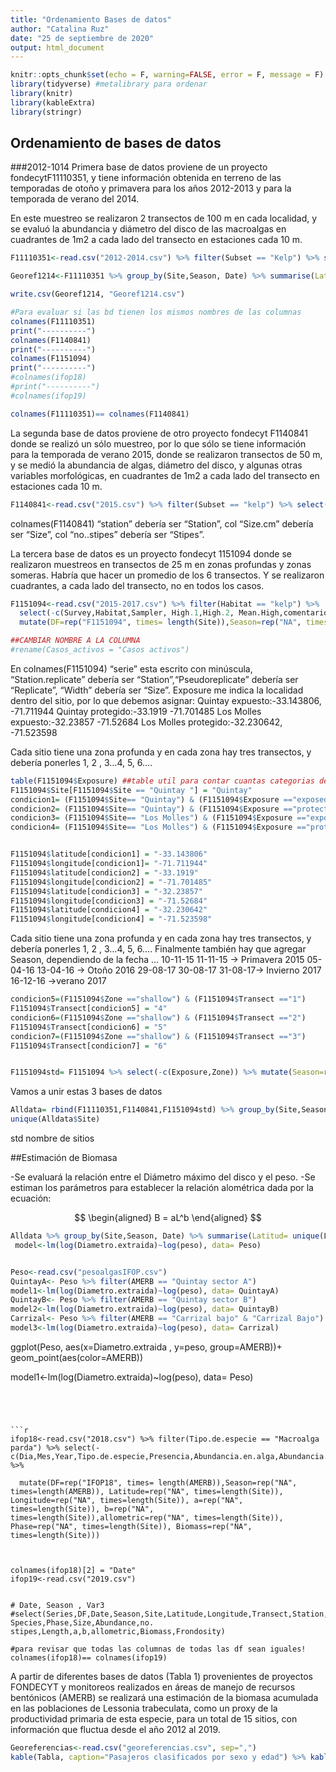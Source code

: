 ```yaml
---
title: "Ordenamiento Bases de datos"
author: "Catalina Ruz"
date: "25 de septiembre de 2020"
output: html_document
---
```


```r
knitr::opts_chunk$set(echo = F, warning=FALSE, error = F, message = F)
library(tidyverse) #metalibrary para ordenar 
library(knitr) 
library(kableExtra)
library(stringr)
```

## Ordenamiento de bases de datos
###2012-1014
Primera base de datos proviene de un proyecto fondecytF11110351, y tiene información obtenida en terreno de las temporadas de otoño y primavera para los años 2012-2013 y para la temporada de verano del 2014.

En este muestreo se realizaron 2 transectos de 100 m en cada localidad, y se evaluó la abundancia y diámetro del disco de las macroalgas en cuadrantes de 1m2 a cada lado del transecto en estaciones cada 10 m.

```r
F11110351<-read.csv("2012-2014.csv") %>% filter(Subset == "Kelp") %>% select(-c(Subset,Transects,Temperature, Visbility,DepthRange,Holdfast.Use,Blade.Use,Cover)) %>% mutate(DF= rep("F11110351", times= length(Site)), Stipes= rep("NA", times=length(Site)), Length=rep("NA", times=length(Site)))

Georef1214<-F11110351 %>% group_by(Site,Season, Date) %>% summarise(Latitud= unique(Latitude), Longitude=unique(Longitude)) %>% arrange(Season)

write.csv(Georef1214, "Georef1214.csv")

```


```r
#Para evaluar si las bd tienen los mismos nombres de las columnas 
colnames(F11110351)
print("----------")
colnames(F1140841)
print("----------")
colnames(F1151094)
print("----------")
#colnames(ifop18)
#print("----------")
#colnames(ifop19)

colnames(F11110351)== colnames(F1140841)
```

La segunda base de datos proviene de otro proyecto fondecyt F1140841 donde se realizó un sólo muestreo, por lo que sólo se tiene información para la temporada de verano 2015, donde se realizaron transectos de 50 m, y se medió la abundancia de algas, diámetro del disco, y algunas otras variables morfológicas, en cuadrantes de 1m2 a cada lado del transecto en estaciones cada 10 m.

```r

F1140841<-read.csv("2015.csv") %>% filter(Subset == "kelp") %>% select(-c(Subset,Temperature, Visbility, Holdfast.Use,Blade.Use,Cover...,X)) %>% mutate(DF= rep("F1140841", times= length(Site)),  a=rep("NA", times=length(Site)), b=rep("NA", times=length(Site)),allometric=rep("NA", times=length(Site)), Length=rep("NA", times=length(Site)))


```
colnames(F1140841) "station" debería ser "Station", col "Size.cm" debería ser "Size", col "no..stipes" debería ser "Stipes".

La tercera base de datos es un proyecto fondecyt 1151094 donde se realizaron muestreos en transectos de 25 m en zonas profundas y zonas someras. Habría que hacer un promedio de los 6 transectos. Y se realizaron cuadrantes, a cada lado del transecto, no en todos los casos.

```r
F1151094<-read.csv("2015-2017.csv") %>% filter(Habitat == "kelp") %>% 
  select(-c(Survey,Habitat,Sampler, High.1,High.2, Mean.High,comentario,Data_Entry,Num_parches)) %>%
  mutate(DF=rep("F1151094", times= length(Site)),Season=rep("NA", times=length(Site)),Latitude=rep("NA", times=length(Site)), Longitude=rep("NA", times=length(Site)), a=rep("NA", times=length(Site)), b=rep("NA", times=length(Site)),allometric=rep("NA", times=length(Site)), Phase=rep("NA", times=length(Site)), Biomass=rep("NA", times=length(Site))) %>% rename(Serie ="serie",  Station= "Station.replicate", Replicate= "Pseudoreplicate",Size= "Width")

##CAMBIAR NOMBRE A LA COLUMNA
#rename(Casos_activos = "Casos activos")
```

En colnames(F1151094) "serie" esta escrito con minúscula, "Station.replicate" debería ser "Station","Pseudoreplicate" debería ser "Replicate", "Width" debería ser "Size". 
Exposure me indica la localidad dentro del sitio, por lo que debemos asignar:
Quintay expuesto:-33.143806, -71.711944
Quintay protegido:-33.1919	-71.701485
Los Molles expuesto:-32.23857	-71.52684
Los Molles protegido:-32.230642, -71.523598	

Cada sitio tiene una zona profunda y en cada zona hay tres transectos, y debería ponerles 1, 2 , 3...4, 5, 6....

```r
  
table(F1151094$Exposure) ##table util para contar cuantas categorias dentro de factor tienes.
F1151094$Site[F1151094$Site == "Quintay "] = "Quintay"
condicion1= (F1151094$Site== "Quintay") & (F1151094$Exposure =="exposed")
condicion2= (F1151094$Site== "Quintay") & (F1151094$Exposure =="protected")
condicion3= (F1151094$Site== "Los Molles") & (F1151094$Exposure =="exposed")
condicion4= (F1151094$Site== "Los Molles") & (F1151094$Exposure =="protected")


F1151094$latitude[condicion1] = "-33.143806"
F1151094$longitude[condicion1]= "-71.711944"
F1151094$latitude[condicion2] = "-33.1919"
F1151094$longitude[condicion2] = "-71.701485"
F1151094$latitude[condicion3] = "-32.23857"
F1151094$longitude[condicion3] = "-71.52684"
F1151094$latitude[condicion4] = "-32.230642"
F1151094$longitude[condicion4] = "-71.523598"


```

Cada sitio tiene una zona profunda y en cada zona hay tres transectos, y debería ponerles 1, 2 , 3...4, 5, 6....
Finalmente también hay que agregar Season, dependiendo de la fecha ... 
10-11-15 11-11-15 -> Primavera 2015
05-04-16 13-04-16 -> Otoño 2016
29-08-17 30-08-17 31-08-17-> Invierno 2017
16-12-16 ->verano 2017

```r
condicion5=(F1151094$Zone =="shallow") & (F1151094$Transect =="1") 
F1151094$Transect[condicion5] = "4"
condicion6=(F1151094$Zone =="shallow") & (F1151094$Transect =="2") 
F1151094$Transect[condicion6] = "5"
condicion7=(F1151094$Zone =="shallow") & (F1151094$Transect =="3") 
F1151094$Transect[condicion7] = "6"


F1151094std= F1151094 %>% select(-c(Exposure,Zone)) %>% mutate(Season=rep("NA", times=length(Site)))

```


Vamos a unir estas 3 bases de datos

```r
Alldata= rbind(F11110351,F1140841,F1151094std) %>% group_by(Site,Season, Date)
unique(Alldata$Site)
```
std nombre de sitios 


##Estimación de Biomasa
  
  -Se evaluará la relación entre el Diámetro máximo del disco y el peso.
-Se estiman los parámetros para establecer la relación alométrica dada por la ecuación:

$$
  \begin{aligned}
  B = aL^b 
  \end{aligned}
$$ 

```r
Alldata %>% group_by(Site,Season, Date) %>% summarise(Latitud= unique(Latitude), Longitude=unique(Longitude)) %>% arrange(Season)
 model<-lm(log(Diametro.extraida)~log(peso), data= Peso)


Peso<-read.csv("pesoalgasIFOP.csv") 
QuintayA<- Peso %>% filter(AMERB == "Quintay sector A")
model1<-lm(log(Diametro.extraida)~log(peso), data= QuintayA)
QuintayB<- Peso %>% filter(AMERB == "Quintay sector B")
model2<-lm(log(Diametro.extraida)~log(peso), data= QuintayB)
Carrizal<- Peso %>% filter(AMERB == "Carrizal bajo" & "Carrizal Bajo")
model3<-lm(log(Diametro.extraida)~log(peso), data= Carrizal)

```

  
  
  
ggplot(Peso, aes(x=Diametro.extraida , y=peso, group=AMERB))+ geom_point(aes(color=AMERB))

model1<-lm(log(Diametro.extraida)~log(peso), data= Peso)
```




```r

ifop18<-read.csv("2018.csv") %>% filter(Tipo.de.especie == "Macroalga parda") %>% select(-c(Dia,Mes,Year,Tipo.de.especie,Presencia,Abundancia.en.alga,Abundancia.en.sustrato,Chico..total,Chico.en.alga,Chico.en.sustrato,Mediano.total,Mediano.en.alga,Mediano.en.sustrato,Grande.total,Grande.en.alga,Grande.en.sustrato,Observaciones,Muestreado.por,Anotado.por,Ingresado.por)) %>% 
  
  mutate(DF=rep("IFOP18", times= length(AMERB)),Season=rep("NA", times=length(AMERB)), Latitude=rep("NA", times=length(Site)), Longitude=rep("NA", times=length(Site)), a=rep("NA", times=length(Site)), b=rep("NA", times=length(Site)),allometric=rep("NA", times=length(Site)), Phase=rep("NA", times=length(Site)), Biomass=rep("NA", times=length(Site)))



colnames(ifop18)[2] = "Date"
ifop19<-read.csv("2019.csv") 


# Date, Season , Var3
#select(Series,DF,Date,Season,Site,Latitude,Longitude,Transect,Station,Depth,Replicate, Species,Phase,Size,Abundance,no. stipes,Length,a,b,allometric,Biomass,Frondosity)

#para revisar que todas las columnas de todas las df sean iguales!
colnames(ifop18)== colnames(ifop19)

```


A partir de diferentes bases de datos (Tabla 1) provenientes de proyectos FONDECYT y monitoreos realizados en áreas de manejo de recursos bentónicos (AMERB) se realizará una estimación de la biomasa acumulada en las poblaciones de Lessonia trabeculata, como un proxy de la productividad primaria de esta especie, para un total de 15 sitios, con información que fluctua desde el año 2012 al 2019.


```r
Georeferencias<-read.csv("georeferencias.csv", sep=",")
kable(Tabla, caption="Pasajeros clasificados por sexo y edad") %>% kable_styling(bootstrap_options = c("striped","hover", "condensed"), full_width = F)
```


